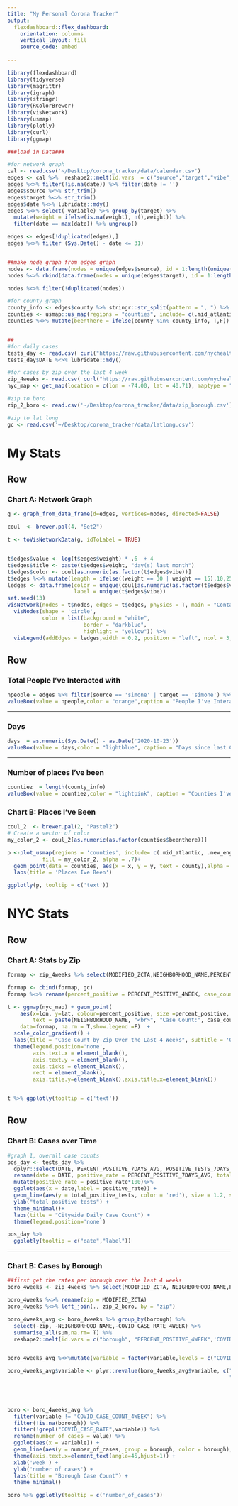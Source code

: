 ```yaml
---
title: "My Personal Corona Tracker"
output: 
  flexdashboard::flex_dashboard:
    orientation: columns
    vertical_layout: fill
    source_code: embed
  
---
```


```r
library(flexdashboard)
library(tidyverse)
library(magrittr)
library(igraph)
library(stringr)
library(RColorBrewer)
library(visNetwork)
library(usmap)
library(plotly)
library(curl)
library(ggmap)

###load in Data###

#for network graph
cal <- read.csv('~/Desktop/corona_tracker/data/calendar.csv')
edges <- cal %>%  reshape2::melt(id.vars  = c("source","target","vibe","county","weight"), value.name = "date")
edges %<>% filter(!is.na(date)) %>% filter(date != '')
edges$source %<>% str_trim()
edges$target %<>% str_trim()
edges$date %<>% lubridate::mdy()
edges %<>% select(-variable) %>% group_by(target) %>% 
  mutate(weight = ifelse(is.na(weight), n(),weight)) %>% 
  filter(date == max(date)) %>% ungroup() 

edges <- edges[!duplicated(edges),]
edges %<>% filter (Sys.Date() - date <= 31)


##make node graph from edges graph 
nodes <- data.frame(nodes = unique(edges$source), id = 1:length(unique(edges$source)))
nodes %<>% rbind(data.frame(nodes = unique(edges$target), id = 1:length(unique(edges$target))))

nodes %<>% filter(!duplicated(nodes))

#for county graph
county_info <- edges$county %>% stringr::str_split(pattern = ", ") %>% unlist() %>% unique()
counties <- usmap::us_map(regions = "counties", include= c(.mid_atlantic, .new_england)) 
counties %<>% mutate(beenthere = ifelse(county %in% county_info, T,F))


##
#for daily cases
tests_day <- read.csv( curl("https://raw.githubusercontent.com/nychealth/coronavirus-data/master/tests.csv") )
tests_day$DATE %<>% lubridate::mdy()

#for cases by zip over the last 4 week
zip_4weeks <- read.csv( curl("https://raw.githubusercontent.com/nychealth/coronavirus-data/master/recent/recent-4-week-by-modzcta.csv") )
nyc_map <- get_map(location = c(lon = -74.00, lat = 40.71), maptype = "terrain", zoom = 11)

#zip to boro
zip_2_boro <- read.csv('~/Desktop/corona_tracker/data/zip_borough.csv')

#zip to lat long 
gc <- read.csv('~/Desktop/corona_tracker/data/latlong.csv')


```

My Stats
=====================================  

Row {data-width=800 }
-----------------------------------------------------------------------
### Chart A: Network Graph

```r

g <- graph_from_data_frame(d=edges, vertices=nodes, directed=FALSE)

coul  <- brewer.pal(4, "Set2") 

t <- toVisNetworkData(g, idToLabel = TRUE)


t$edges$value <- log(t$edges$weight) * .6  + 4
t$edges$title <- paste(t$edges$weight, "day(s) last month")
t$edges$color <- coul[as.numeric(as.factor(t$edges$vibe))]
t$edges %<>% mutate(length = ifelse((weight == 30 | weight == 15),10,250))
ledges <- data.frame(color = unique(coul[as.numeric(as.factor(t$edges$vibe))]),
                     label = unique(t$edges$vibe))
set.seed(13)
visNetwork(nodes = t$nodes, edges = t$edges, physics = T, main = "Contacts In the Last Month") %>% 
  visNodes(shape = 'circle',
           color = list(background = "white", 
                        border = "darkblue",
                        highlight = "yellow")) %>% 
  visLegend(addEdges = ledges,width = 0.2, position = "left", ncol = 3, stepY = 50)


```

Row {data-width=300}
--------------------------------------
### Total People I've Interacted with 
```r
npeople = edges %>% filter(source == 'simone' | target == 'simone') %>% summarise(n = n())
valueBox(value = npeople,color = "orange",caption = "People I've Interacted With")
```

-----------------------------------------------------------------------

### Days 
```r
days  = as.numeric(Sys.Date() - as.Date('2020-10-23'))
valueBox(value = days,color = "lightblue", caption = "Days since last Covid Test")
```

-----------------------------------------------------------------------

### Number of places I've been 
```r
countiez  = length(county_info)
valueBox(value = countiez,color = "lightpink", caption = "Counties I've Been To")
```


### Chart B: Places I've Been

```r

coul_2  <- brewer.pal(2, "Pastel2") 
# Create a vector of color
my_color_2 <- coul_2[as.numeric(as.factor(counties$beenthere))]

p <-plot_usmap(regions = 'counties', include= c(.mid_atlantic, .new_england), 
           fill = my_color_2, alpha = .7)+ 
  geom_point(data = counties, aes(x = x, y = y, text = county),alpha = 0) + 
  labs(title = 'Places Ive Been')

ggplotly(p, tooltip = c('text')) 
```


NYC Stats
=====================================  
Row {data-width=800 }
-----------------------------------------------------------------------
### Chart A: Stats by Zip

```r

formap <- zip_4weeks %>% select(MODIFIED_ZCTA,NEIGHBORHOOD_NAME,PERCENT_POSITIVE_4WEEK,COVID_CASE_COUNT_4WEEK)

formap <- cbind(formap, gc)
formap %<>% rename(percent_positive = PERCENT_POSITIVE_4WEEK, case_count = COVID_CASE_COUNT_4WEEK)

t <- ggmap(nyc_map) + geom_point(
    aes(x=lon, y=lat, colour=percent_positive, size =percent_positive,
        text = paste(NEIGHBORHOOD_NAME, "<br>", "Case Count:", case_count,"<br>", "Percent Positive:",percent_positive)),
    data=formap, na.rm = T,show.legend =F)  + 
  scale_color_gradient() + 
  labs(title = "Case Count by Zip Over the Last 4 Weeks", subtitle = 'Over the Last 4 Weeks') + 
  theme(legend.position='none',
        axis.text.x = element_blank(),
        axis.text.y = element_blank(),
        axis.ticks = element_blank(),
        rect = element_blank(),
        axis.title.y=element_blank(),axis.title.x=element_blank())


t %>% ggplotly(tooltip = c('text'))

```

Row {data-width=400}
---------------------------------------------------------------------
### Chart B: Cases over Time

```r
#graph 1, overall case counts
pos_day <- tests_day %>%
  dplyr::select(DATE, PERCENT_POSITIVE_7DAYS_AVG, POSITIVE_TESTS_7DAYS_AVG) %>%
  rename(date = DATE, positive_rate = PERCENT_POSITIVE_7DAYS_AVG, total_positive_tests = POSITIVE_TESTS_7DAYS_AVG) %>%
  mutate(positive_rate = positive_rate*100)%>%
  ggplot(aes(x = date,label = positive_rate)) +
  geom_line(aes(y = total_positive_tests, color = 'red'), size = 1.2, show.legend = F) +
  ylab("total positive tests") +
  theme_minimal()+
  labs(title = "Citywide Daily Case Count") +
  theme(legend.position='none')

pos_day %>%
  ggplotly(tooltip = c("date","label"))
```

---------------------------------------------------------------------
### Chart B: Cases by Borough

```r
##first get the rates per borough over the last 4 weeks
boro_4weeks <- zip_4weeks %>% select(MODIFIED_ZCTA, NEIGHBORHOOD_NAME,PERCENT_POSITIVE_4WEEK, starts_with("COVID"))

boro_4weeks %<>% rename(zip = MODIFIED_ZCTA)
boro_4weeks %<>% left_join(., zip_2_boro, by = "zip")

boro_4weeks_avg <- boro_4weeks %>% group_by(borough) %>%
  select(-zip, -NEIGHBORHOOD_NAME,-COVID_CASE_RATE_4WEEK) %>%
  summarise_all(sum,na.rm= T) %>%
  reshape2::melt(id.vars = c("borough", "PERCENT_POSITIVE_4WEEK",'COVID_DEATH_COUNT_4WEEK','COVID_DEATH_RATE_4WEEK'))


boro_4weeks_avg %<>%mutate(variable = factor(variable,levels = c("COVID_CASE_COUNT_WEEK4", "COVID_CASE_COUNT_WEEK3", "COVID_CASE_COUNT_WEEK2", "COVID_CASE_COUNT_WEEK1"))) 

boro_4weeks_avg$variable <- plyr::revalue(boro_4weeks_avg$variable, c("COVID_CASE_COUNT_WEEK4"="4 weeks ago",
                                                                      "COVID_CASE_COUNT_WEEK3"="3 weeks ago",
                                                                      'COVID_CASE_COUNT_WEEK2' = '2 weeks ago',
                                                                      'COVID_CASE_COUNT_WEEK1' = '1 week ago'))


boro <- boro_4weeks_avg %>%
  filter(variable != "COVID_CASE_COUNT_4WEEK") %>%
  filter(!is.na(borough)) %>%
  filter(!grepl("COVID_CASE_RATE",variable)) %>%
  rename(number_of_cases = value) %>% 
  ggplot(aes(x = variable)) +
  geom_line(aes(y = number_of_cases, group = borough, color = borough), size = 1.2) +
  theme(axis.text.x=element_text(angle=45,hjust=1)) +
  xlab('week') +
  ylab('number of cases') + 
  labs(title = "Borough Case Count") +
  theme_minimal()

boro %>% ggplotly(tooltip = c('number_of_cases'))

```

